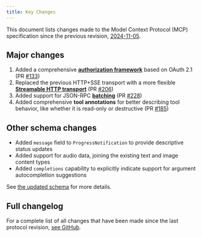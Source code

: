 ```yaml
---
title: Key Changes
---
```


This document lists changes made to the Model Context Protocol (MCP) specification since
the previous revision, [2024-11-05](/specification/2024-11-05).

## Major changes

1. Added a comprehensive **[authorization framework](/specification/2025-03-26/basic/authorization)**
based on OAuth 2.1 (PR
[#133](https://github.com/modelcontextprotocol/specification/pull/133))
1. Replaced the previous HTTP+SSE transport with a more flexible **[Streamable HTTP
transport](/specification/2025-03-26/basic/transports#streamable-http)** (PR
[#206](https://github.com/modelcontextprotocol/specification/pull/206))
1. Added support for JSON-RPC **[batching](https://www.jsonrpc.org/specification#batch)**
(PR [#228](https://github.com/modelcontextprotocol/specification/pull/228))
1. Added comprehensive **tool annotations** for better describing tool behavior, like
whether it is read-only or destructive (PR
[#185](https://github.com/modelcontextprotocol/specification/pull/185))

## Other schema changes

- Added `message` field to `ProgressNotification` to provide descriptive status updates
- Added support for audio data, joining the existing text and image content types
- Added `completions` capability to explicitly indicate support for argument
autocompletion suggestions

See
[the updated schema](http://github.com/modelcontextprotocol/specification/tree/main/schema/2025-03-26/schema.ts)
for more details.

## Full changelog

For a complete list of all changes that have been made since the last protocol revision,
[see GitHub](https://github.com/modelcontextprotocol/specification/compare/2024-11-05...2025-03-26).
